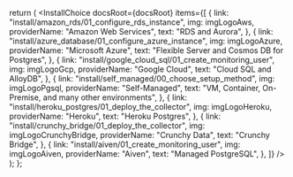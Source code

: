 


  return (
    <InstallChoice
      docsRoot={docsRoot}
      items={[
        {
          link: "install/amazon_rds/01_configure_rds_instance",
          img: imgLogoAws,
          providerName: "Amazon Web Services",
          text: "RDS and Aurora",
        },
        {
          link: "install/azure_database/01_configure_azure_instance",
          img: imgLogoAzure,
          providerName: "Microsoft Azure",
          text: "Flexible Server and Cosmos DB for Postgres",
        },
        {
          link: "install/google_cloud_sql/01_create_monitoring_user",
          img: imgLogoGcp,
          providerName: "Google Cloud",
          text: "Cloud SQL and AlloyDB",
        },
        {
          link: "install/self_managed/00_choose_setup_method",
          img: imgLogoPgsql,
          providerName: "Self-Managed",
          text: "VM, Container, On-Premise, and many other environments",
        },
        {
          link: "install/heroku_postgres/01_deploy_the_collector",
          img: imgLogoHeroku,
          providerName: "Heroku",
          text: "Heroku Postgres",
        },
        {
          link: "install/crunchy_bridge/01_deploy_the_collector",
          img: imgLogoCrunchyBridge,
          providerName: "Crunchy Data",
          text: "Crunchy Bridge",
        },
        {
          link: "install/aiven/01_create_monitoring_user",
          img: imgLogoAiven,
          providerName: "Aiven",
          text: "Managed PostgreSQL",
        },
      ]}
    />
  );
};

<PublicOnly>
  <InstallChoiceList docsRoot={true} />
</PublicOnly>
<InAppOnly>
  <InstallChoiceList docsRoot={false} />
</InAppOnly>

